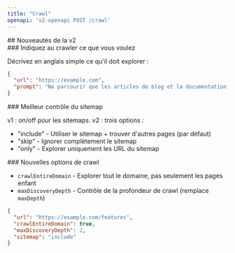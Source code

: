 ```yaml
---
title: "Crawl"
openapi: 'v2-openapi POST /crawl'
---
```


<div id="whats-new-in-v2">
  ## Nouveautés de la v2
</div>

<div id="tell-the-crawler-what-you-want">
  ### Indiquez au crawler ce que vous voulez
</div>

Décrivez en anglais simple ce qu’il doit explorer :

```json
{
  "url": "https://example.com",
  "prompt": "Ne parcourir que les articles de blog et la documentation, ignorer les pages marketing"
}
```


<div id="better-sitemap-control">
  ### Meilleur contrôle du sitemap
</div>

v1 : on/off pour les sitemaps. v2 : trois options :

- "include" - Utiliser le sitemap + trouver d'autres pages (par défaut)
- "skip" - Ignorer complètement le sitemap
- "only" - Explorer uniquement les URL du sitemap

<div id="new-crawling-options">
  ### Nouvelles options de crawl
</div>

* `crawlEntireDomain` - Explorer tout le domaine, pas seulement les pages enfant
* `maxDiscoveryDepth` - Contrôle de la profondeur de crawl (remplace `maxDepth`)

```json
{
  "url": "https://example.com/features",
  "crawlEntireDomain": true,
  "maxDiscoveryDepth": 2,
  "sitemap": "include"
}
```
